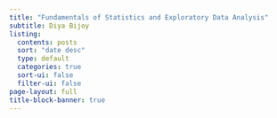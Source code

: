 ```yaml
---
title: "Fundamentals of Statistics and Exploratory Data Analysis"
subtitle: Diya Bijoy
listing:
  contents: posts
  sort: "date desc"
  type: default
  categories: true
  sort-ui: false
  filter-ui: false
page-layout: full
title-block-banner: true
---
```

